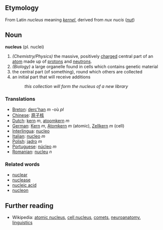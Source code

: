 == Etymology ==
From Latin ''nucleus'' meaning ''[[kernel]]'', derived from ''nux nucis'' (''[[nut]]'')

== Noun ==
'''nucleus''' (pl. nuclei)
#''(Chemistry/Physics)'' the massive, positively [[charge]]d central part of an [[atom]] made up of [[proton]]s and [[neutron]]s.
#''(Biology)'' a large organelle found in cells which contains genetic material
#the central part (of something), round which others are collected
#an initial part that will receive additions
#:''this collection will form the nucleus of a new library''

=== Translations ===
*[[Breton]]: [[derc'han]] ''m'' -où ''pl''
*[[Chinese]]: [[原子核]]
*[[Dutch]]: [[kern]] ''m'', [[atoomkern]] ''m''
*[[German]]: [[Kern]] ''m'', [[Atomkern]] ''m'' (atomic), [[Zellkern]] ''m'' (cell)
*[[Interlingua]]: [[nucleo]]
*[[Italian]]: [[nucleo]] ''m''
*[[Polish]]: [[jądro]] ''m''
*[[Portuguese]]: [[núcleo]] ''m''
*[[Romanian]]: [[nucleu]] ''n''


=== Related words ===
*[[nuclear]]
*[[nuclease]]
*[[nucleic acid]]
*[[nucleon]]

== Further reading ==
*Wikipedia: [[en:Atomic nucleus|atomic nucleus]], [[en:Cell nucleus|cell nucleus]], [[en:Comet|comets]], [[en:Nucleus (neuroanatomy)|neuroanatomy]], [[en:Nucleus (linguistics)|linguistics]]
